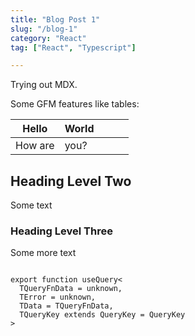 ```yaml
---
title: "Blog Post 1"
slug: "/blog-1"
category: "React"
tag: ["React", "Typescript"]

---
```



Trying out MDX.

Some GFM features like tables:

| Hello   | World |   |   |   |
|---------|-------|---|---|---|
| How are | you?  |   |   |   |

## Heading Level Two

<Test/>
Some text

### Heading Level Three

Some more text

```tsx

export function useQuery<
  TQueryFnData = unknown,
  TError = unknown,
  TData = TQueryFnData,
  TQueryKey extends QueryKey = QueryKey
>

```